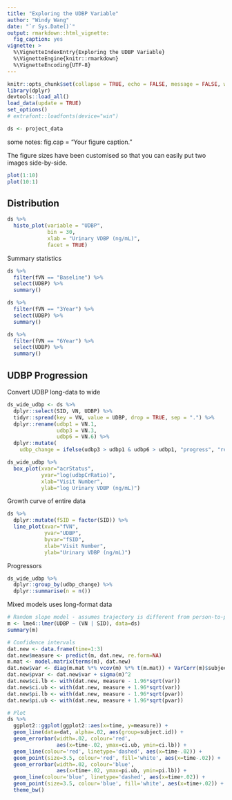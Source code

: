 ```yaml
---
title: "Exploring the UDBP Variable"
author: "Windy Wang"
date: "`r Sys.Date()`"
output: rmarkdown::html_vignette:
  fig_caption: yes
vignette: >
  %\VignetteIndexEntry{Exploring the UDBP Variable}
  %\VignetteEngine{knitr::rmarkdown}
  %\VignetteEncoding{UTF-8}
---
```


```r
knitr::opts_chunk$set(collapse = TRUE, echo = FALSE, message = FALSE, warning = FALSE)
library(dplyr)
devtools::load_all()
load_data(update = TRUE)
set_options()
# extrafont::loadfonts(device="win")

ds <- project_data
```


some notes:
fig.cap = "Your figure caption." 

The figure sizes have been customised so that you can easily put two images side-by-side. 
```r
plot(1:10)
plot(10:1)
```

## Distribution
```r
ds %>% 
  histo_plot(variable = "UDBP", 
             bin = 30, 
             xlab = "Urinary VDBP (ng/mL)",
             facet = TRUE)
```

Summary statistics
```r
ds %>% 
  filter(fVN == "Baseline") %>% 
  select(UDBP) %>% 
  summary()

ds %>% 
  filter(fVN == "3Year") %>% 
  select(UDBP) %>% 
  summary()

ds %>% 
  filter(fVN == "6Year") %>% 
  select(UDBP) %>% 
  summary()
```


## UDBP Progression

Convert UDBP long-data to wide

```r

ds_wide_udbp <- ds %>% 
  dplyr::select(SID, VN, UDBP) %>% 
  tidyr::spread(key = VN, value = UDBP, drop = TRUE, sep = ".") %>% 
  dplyr::rename(udbp1 = VN.1,
                udbp3 = VN.3,
                udbp6 = VN.6) %>% 
  dplyr::mutate(
    udbp_change = ifelse(udbp3 > udbp1 & udbp6 > udbp1, "progress", "regress"))

```

```r

ds_wide_udbp %>% 
  box_plot(xvar="acrStatus",
           yvar="log(udbpCrRatio)",
           xlab="Visit Number",
           ylab="log Urinary VDBP (ng/mL)")
```

Growth curve of entire data
```r

ds %>% 
  dplyr::mutate(fSID = factor(SID)) %>%
  line_plot(xvar="fVN",
            yvar="UDBP",
            byvar="fSID",
            xlab="Visit Number",
            ylab="Urinary VDBP (ng/mL)")
```
Progressors
```r

ds_wide_udbp %>% 
  dplyr::group_by(udbp_change) %>% 
  dplyr::summarise(n = n())
```


Mixed models uses long-format data

```r

# Random slope model - assumes trajectory is different from person-to-person
m <- lme4::lmer(UDBP ~ (VN | SID), data=ds)
summary(m)

# Confidence intervals
dat.new <- data.frame(time=1:3)
dat.new$measure <- predict(m, dat.new, re.form=NA)
m.mat <- model.matrix(terms(m), dat.new)
dat.new$var <- diag(m.mat %*% vcov(m) %*% t(m.mat)) + VarCorr(m)$subject.id[1]
dat.new$pvar <- dat.new$var + sigma(m)^2
dat.new$ci.lb <- with(dat.new, measure - 1.96*sqrt(var))
dat.new$ci.ub <- with(dat.new, measure + 1.96*sqrt(var))
dat.new$pi.lb <- with(dat.new, measure - 1.96*sqrt(pvar))
dat.new$pi.ub <- with(dat.new, measure + 1.96*sqrt(pvar))

# Plot
ds %>% 
  ggplot2::ggplot(ggplot2::aes(x=time, y=measure)) + 
  geom_line(data=dat, alpha=.02, aes(group=subject.id)) + 
  geom_errorbar(width=.02, colour='red', 
                aes(x=time-.02, ymax=ci.ub, ymin=ci.lb)) +
  geom_line(colour='red', linetype='dashed', aes(x=time-.02)) + 
  geom_point(size=3.5, colour='red', fill='white', aes(x=time-.02)) +   
  geom_errorbar(width=.02, colour='blue', 
                aes(x=time+.02, ymax=pi.ub, ymin=pi.lb)) +
  geom_line(colour='blue', linetype='dashed', aes(x=time+.02)) + 
  geom_point(size=3.5, colour='blue', fill='white', aes(x=time+.02)) + 
  theme_bw()
```

